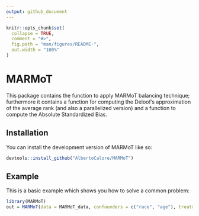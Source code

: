 ```yaml
---
output: github_document
---
```


<!-- README.md is generated from README.Rmd. Please edit that file -->

```r
knitr::opts_chunk$set(
  collapse = TRUE,
  comment = "#>",
  fig.path = "man/figures/README-",
  out.width = "100%"
)
```

# MARMoT

<!-- badges: start -->
<!-- badges: end -->

This package contains the function to apply MARMoT balancing technique; furthermore it contains a function for computing the Deloof's approximation of the average rank (and also a parallelized version) and a function to compute the Absolute Standardized Bias.

## Installation

You can install the development version of MARMoT like so:

``` r
devtools::install_github("AlbertoCalore/MARMoT")
```

## Example

This is a basic example which shows you how to solve a common problem:

```r
library(MARMoT)
out = MARMoT(data = MARMoT_data, confounders = c("race", "age"), treatment = "hospital", n.cores = 1)
```

